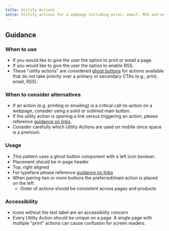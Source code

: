 ```yaml
---
title: Utility Actions
intro: Utility actions for a webpage including print, email, RSS and more.
---
```



## Guidance

### When to use

- If you would like to give the user the option to print or email a page.
- If you would like to give the user the option to enable RSS.
- These "utility actions" are considered [ghost buttons](/components/button/#ghost-button) for actions available that do not take priority over a primary or secondary CTAs (e.g., print, email, RSS).

### When to consider alternatives

- If an action (e.g. printing or emailing) is a critical call-to-action on a webpage, consider using a solid or outlined main button.
- If the utility action is opening a link versus triggering an action, please reference [guidance on links](/foundation/typography/links).
- Consider carefully which Utility Actions are used on mobile since space is a premium.

### Usage

- This pattern uses a ghost button component with a left icon boolean.
- Placement should be in page header
- Top, right aligned
- For typeface please reference [guidance on links](/foundation/typography/links)
- When pairing two or more buttons the preferred/main action is placed on the left
  - Order of actions should be consistent across pages and products

### Accessibility

- Icons without the text label are an accessibility concern
- Every Utility Action should be unique on a page. A single page with multiple "print" actions can cause confusion for screen readers.
